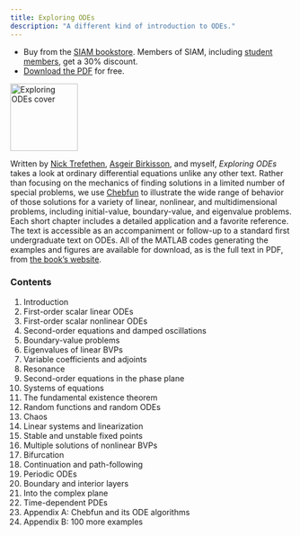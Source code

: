 ```yaml
---
title: Exploring ODEs
description: "A different kind of introduction to ODEs."
---
```

:::{layout-ncol="2"}
* Buy from the [SIAM bookstore](http://bookstore.siam.org/ot157/). Members of SIAM, including [student members](http://siam.org/students/memberships.php), get a 30% discount. 
* [Download the PDF](https://people.maths.ox.ac.uk/trefethen/ExplODE/) for free.

![](featured.jpg){width=120 alt="Exploring ODEs cover" .preview-image}
:::

Written by [Nick Trefethen](https://people.maths.ox.ac.uk/trefethen/),
[Asgeir Birkisson](https://www.linkedin.com/in/birkisson/?ppe=1), and
myself, *Exploring ODEs* takes a look at ordinary differential equations
unlike any other text. Rather than focusing on the mechanics of finding
solutions in a limited number of special problems, we use
[Chebfun](www.chebfun.org) to illustrate the wide range of behavior of
those solutions for a variety of linear, nonlinear, and multidimensional
problems, including initial-value, boundary-value, and eigenvalue
problems. Each short chapter includes a detailed application and a
favorite reference. The text is accessible as an accompaniment or
follow-up to a standard first undergraduate text on ODEs. All of the
MATLAB codes generating the examples and figures are available for
download, as is the full text in PDF, from [the book's
website](https://people.maths.ox.ac.uk/trefethen/ExplODE/). 

### Contents

1. Introduction
2. First-order scalar linear ODEs
3. First-order scalar nonlinear ODEs
4. Second-order equations and damped oscillations 
5. Boundary-value problems
6. Eigenvalues of linear BVPs
7. Variable coefficients and adjoints
8. Resonance
9. Second-order equations in the phase plane
10. Systems of equations
11. The fundamental existence theorem
12. Random functions and random ODEs
13. Chaos
14. Linear systems and linearization
15. Stable and unstable fixed points
16. Multiple solutions of nonlinear BVPs
17. Bifurcation
18. Continuation and path-following
19. Periodic ODEs
20. Boundary and interior layers
21. Into the complex plane
22. Time-dependent PDEs
23. Appendix A: Chebfun and its ODE algorithms
24. Appendix B: 100 more examples